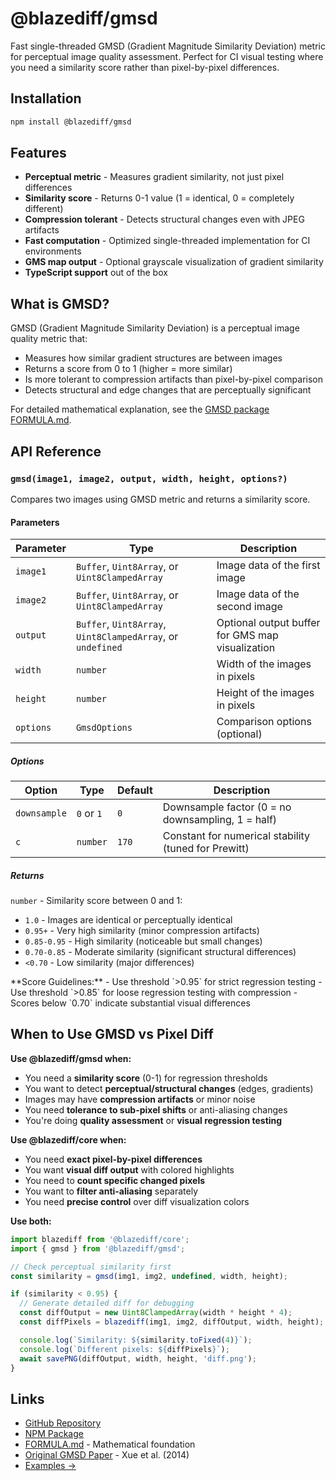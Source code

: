 # @blazediff/gmsd


Fast single-threaded GMSD (Gradient Magnitude Similarity Deviation) metric for perceptual image quality assessment. Perfect for CI visual testing where you need a similarity score rather than pixel-by-pixel differences.

## Installation

```sh npm2yarn
npm install @blazediff/gmsd
```

## Features

- **Perceptual metric** - Measures gradient similarity, not just pixel differences
- **Similarity score** - Returns 0-1 value (1 = identical, 0 = completely different)
- **Compression tolerant** - Detects structural changes even with JPEG artifacts
- **Fast computation** - Optimized single-threaded implementation for CI environments
- **GMS map output** - Optional grayscale visualization of gradient similarity
- **TypeScript support** out of the box

## What is GMSD?

GMSD (Gradient Magnitude Similarity Deviation) is a perceptual image quality metric that:
- Measures how similar gradient structures are between images
- Returns a score from 0 to 1 (higher = more similar)
- Is more tolerant to compression artifacts than pixel-by-pixel comparison
- Detects structural and edge changes that are perceptually significant

For detailed mathematical explanation, see the [GMSD package FORMULA.md](https://github.com/teimurjan/blazediff/blob/main/packages/gmsd/FORMULA.md).

## API Reference

### `gmsd(image1, image2, output, width, height, options?)`

Compares two images using GMSD metric and returns a similarity score.

#### Parameters

| Parameter | Type                                         | Description                                      |
| --------- | -------------------------------------------- | ------------------------------------------------ |
| `image1`  | `Buffer`, `Uint8Array`, or `Uint8ClampedArray`  | Image data of the first image                    |
| `image2`  | `Buffer`, `Uint8Array`, or `Uint8ClampedArray`  | Image data of the second image                   |
| `output`  | `Buffer`, `Uint8Array`, `Uint8ClampedArray`, or `undefined` | Optional output buffer for GMS map visualization |
| `width`   | `number`                                     | Width of the images in pixels                    |
| `height`  | `number`                                     | Height of the images in pixels                   |
| `options` | `GmsdOptions`                                | Comparison options (optional)                    |

##### Options

| Option       | Type     | Default | Description                                           |
| ------------ | -------- | ------- | ----------------------------------------------------- |
| `downsample` | `0` or `1` | `0`     | Downsample factor (0 = no downsampling, 1 = half)     |
| `c`          | `number` | `170`   | Constant for numerical stability (tuned for Prewitt)  |

##### Returns

`number` - Similarity score between 0 and 1:
- `1.0` - Images are identical or perceptually identical
- `0.95+` - Very high similarity (minor compression artifacts)
- `0.85-0.95` - High similarity (noticeable but small changes)
- `0.70-0.85` - Moderate similarity (significant structural differences)
- `<0.70` - Low similarity (major differences)

<Callout type="info">
  **Score Guidelines:**
  - Use threshold `>0.95` for strict regression testing
  - Use threshold `>0.85` for loose regression testing with compression
  - Scores below `0.70` indicate substantial visual differences
</Callout>


## When to Use GMSD vs Pixel Diff

**Use @blazediff/gmsd when:**
- You need a **similarity score** (0-1) for regression thresholds
- You want to detect **perceptual/structural changes** (edges, gradients)
- Images may have **compression artifacts** or minor noise
- You need **tolerance to sub-pixel shifts** or anti-aliasing changes
- You're doing **quality assessment** or **visual regression testing**

**Use @blazediff/core when:**
- You need **exact pixel-by-pixel differences**
- You want **visual diff output** with colored highlights
- You need to **count specific changed pixels**
- You want to **filter anti-aliasing** separately
- You need **precise control** over diff visualization colors

**Use both:**
```typescript
import blazediff from '@blazediff/core';
import { gmsd } from '@blazediff/gmsd';

// Check perceptual similarity first
const similarity = gmsd(img1, img2, undefined, width, height);

if (similarity < 0.95) {
  // Generate detailed diff for debugging
  const diffOutput = new Uint8ClampedArray(width * height * 4);
  const diffPixels = blazediff(img1, img2, diffOutput, width, height);

  console.log(`Similarity: ${similarity.toFixed(4)}`);
  console.log(`Different pixels: ${diffPixels}`);
  await savePNG(diffOutput, width, height, 'diff.png');
}
```

## Links

- [GitHub Repository](https://github.com/teimurjan/blazediff)
- [NPM Package](https://www.npmjs.com/package/@blazediff/gmsd)
- [FORMULA.md](https://github.com/teimurjan/blazediff/blob/main/packages/gmsd/FORMULA.md) - Mathematical foundation
- [Original GMSD Paper](http://www4.comp.polyu.edu.hk/~cslzhang/IQA/TIP_IQA_GMSD.pdf) - Xue et al. (2014)
- [Examples →](/examples/image-comparison)
